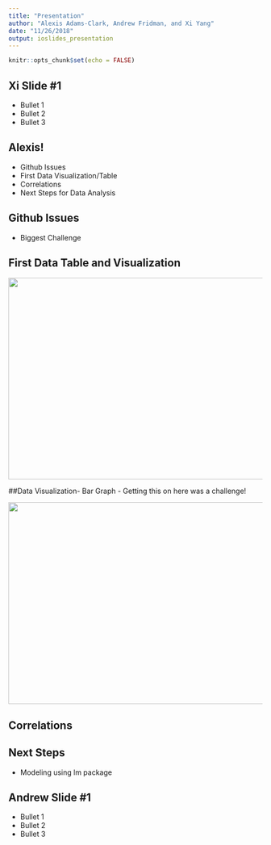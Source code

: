 ```yaml
---
title: "Presentation"
author: "Alexis Adams-Clark, Andrew Fridman, and Xi Yang"
date: "11/26/2018"
output: ioslides_presentation
---
```


```r
knitr::opts_chunk$set(echo = FALSE)
```


## Xi Slide #1

- Bullet 1
- Bullet 2
- Bullet 3

## Alexis!

- Github Issues
- First Data Visualization/Table
- Correlations
- Next Steps for Data Analysis

## Github Issues
- Biggest Challenge

## First Data Table and Visualization

<center>
<img src="images/code1a.png" height="400px" width="600px" />
</center>


##Data Visualization- Bar Graph
- Getting this on here was a challenge! 

<center>
<img src="images/datavis1.png" height="400px" width="600px" />
</center>


## Correlations

## Next Steps
- Modeling using lm package


## Andrew Slide #1

- Bullet 1
- Bullet 2
- Bullet 3





